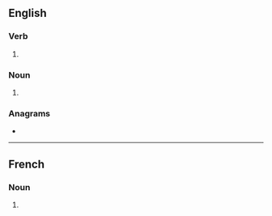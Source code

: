 ==English==

===Verb===
{{head|en|verb form}}

# {{en-third-person singular of|pillage}}

===Noun===
{{head|en|noun plural form}}

# {{plural of|pillage|lang=en}}

===Anagrams===
* {{anagrams|en|spillage}}

----

==French==

===Noun===
{{head|fr|noun plural form|g=m}}

# {{plural of|pillage|lang=fr}}